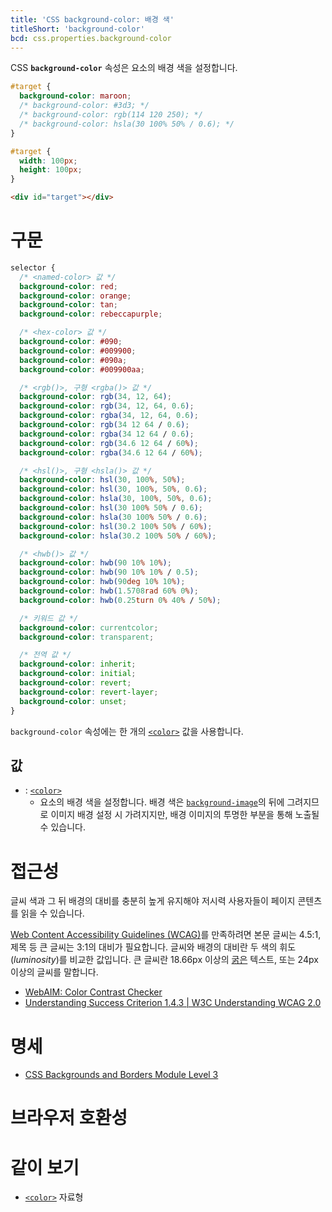 ```yaml
---
title: 'CSS background-color: 배경 색'
titleShort: 'background-color'
bcd: css.properties.background-color
---
```


CSS **`background-color`** 속성은 요소의 배경 색을 설정합니다.

```css hidden name=demo
#target {
  background-color: maroon;
  /* background-color: #3d3; */
  /* background-color: rgb(114 120 250); */
  /* background-color: hsla(30 100% 50% / 0.6); */
}
```

```css hidden editable=false name=demo filename=style
#target {
  width: 100px;
  height: 100px;
}
```

```html hidden editable=false name=demo
<div id="target"></div>
```

<LiveExample height={120} lang="css" name="demo" />

# 구문

```css
selector {
  /* <named-color> 값 */
  background-color: red;
  background-color: orange;
  background-color: tan;
  background-color: rebeccapurple;

  /* <hex-color> 값 */
  background-color: #090;
  background-color: #009900;
  background-color: #090a;
  background-color: #009900aa;

  /* <rgb()>, 구형 <rgba()> 값 */
  background-color: rgb(34, 12, 64);
  background-color: rgb(34, 12, 64, 0.6);
  background-color: rgba(34, 12, 64, 0.6);
  background-color: rgb(34 12 64 / 0.6);
  background-color: rgba(34 12 64 / 0.6);
  background-color: rgb(34.6 12 64 / 60%);
  background-color: rgba(34.6 12 64 / 60%);

  /* <hsl()>, 구형 <hsla()> 값 */
  background-color: hsl(30, 100%, 50%);
  background-color: hsl(30, 100%, 50%, 0.6);
  background-color: hsla(30, 100%, 50%, 0.6);
  background-color: hsl(30 100% 50% / 0.6);
  background-color: hsla(30 100% 50% / 0.6);
  background-color: hsl(30.2 100% 50% / 60%);
  background-color: hsla(30.2 100% 50% / 60%);

  /* <hwb()> 값 */
  background-color: hwb(90 10% 10%);
  background-color: hwb(90 10% 10% / 0.5);
  background-color: hwb(90deg 10% 10%);
  background-color: hwb(1.5708rad 60% 0%);
  background-color: hwb(0.25turn 0% 40% / 50%);

  /* 키워드 값 */
  background-color: currentcolor;
  background-color: transparent;

  /* 전역 값 */
  background-color: inherit;
  background-color: initial;
  background-color: revert;
  background-color: revert-layer;
  background-color: unset;
}
```

`background-color` 속성에는 한 개의 [`<color>`] 값을 사용합니다.

## 값

- : [`<color>`]
  - 요소의 배경 색을 설정합니다. 배경 색은 [`background-image`]의 뒤에 그려지므로 이미지 배경 설정 시 가려지지만, 배경 이미지의 투명한 부분을 통해 노출될 수 있습니다.

# 접근성

글씨 색과 그 뒤 배경의 대비를 충분히 높게 유지해야 저시력 사용자들이 페이지 콘텐츠를 읽을 수 있습니다.

[Web Content Accessibility Guidelines (WCAG)](https://www.w3.org/WAI/standards-guidelines/wcag/)를 만족하려면 본문 글씨는 4.5:1, 제목 등 큰 글씨는 3:1의 대비가 필요합니다. 글씨와 배경의 대비란 두 색의 휘도(_luminosity_)를 비교한 값입니다. 큰 글씨란 18.66px 이상의 [굵은](./font-weight) 텍스트, 또는 24px 이상의 글씨를 말합니다.

- [WebAIM: Color Contrast Checker](https://webaim.org/resources/contrastchecker/)
- [Understanding Success Criterion 1.4.3 | W3C Understanding WCAG 2.0](https://www.w3.org/TR/UNDERSTANDING-WCAG20/visual-audio-contrast-contrast.html)

# 명세

- [CSS Backgrounds and Borders Module Level 3](https://drafts.csswg.org/css-backgrounds/#background-color)

# 브라우저 호환성

<BrowserCompat data={props.bcd} />

# 같이 보기

- [`<color>`] 자료형

[`<color>`]: ./color_value
[`background-image`]: https://developer.mozilla.org/en-US/docs/Web/CSS/background-image
